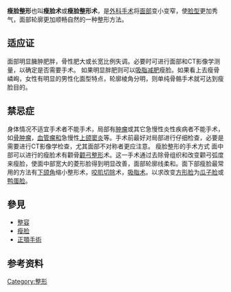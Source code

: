 {{expert|time=2019-08-12T04:14:17+00:00}}
{{醫學}}
'''瘦脸整形'''也叫'''瘦脸术'''或'''瘦脸整形术'''，是[[外科手术|外科手术]]将[[面部|面部]]变小变窄，使[[脸型|脸型]]更加秀气，面部轮廓更加顺畅自然的一种整形方法。
== 适应证 ==
面部明显臃肿肥胖，骨性肥大或长宽比例失调。必要时可进行面部和CT影像学测量，以确定是否需要手术。
如果明显胖肥则可以[[吸脂减肥|吸脂减肥]]瘦脸。如果看上去瘦骨嶙峋，女性有明显的男性化面型特点，轮廓棱角分明，则单纯骨骼手术就可达到瘦脸目的。

== 禁忌症 ==

身体情况不适宜手术者不能手术，局部有[[肿瘤|肿瘤]]或其它急慢性炎性疾病者不能手术，如[[骨肿瘤|骨肿瘤]]，[[血管瘤和|血管瘤和]]急慢性[[上颌窦炎|上颌窦炎]]等。手术前最好对局部进行仔细检查，必要是需要进行CT影像学检查，尤其面部不对称者更应注意。
瘦脸整形的手术方式
面中部可以进行的瘦脸术有颧骨[[颧弓整形|颧弓整形]]术。这一手术通过去除骨组织和改变颧弓弧度来瘦脸，使面中部宽大的菱形脸得到明显改善，面部轮廓线柔和。面下部瘦脸最常用的方法有[[下颌角|下颌角]]缩小整形术，[[咬肌切除|咬肌切除]]术，[[吸脂术|吸脂术]]。以求改变[[方形脸|方形脸]]为[[瓜子脸|瓜子脸]]或[[鸭蛋脸|鸭蛋脸]]。

== 參見 ==
*[[整容|整容]]
*[[瘦脸|瘦脸]]
*[[正顎手術|正顎手術]]

== 参考资料 ==


[[Category:整形|Category:整形]]